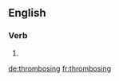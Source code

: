 ==English==

===Verb===
{{head|en|present participle}}

# {{present participle of|thrombose|lang=en|nocat=1}}

[[de:thrombosing]]
[[fr:thrombosing]]